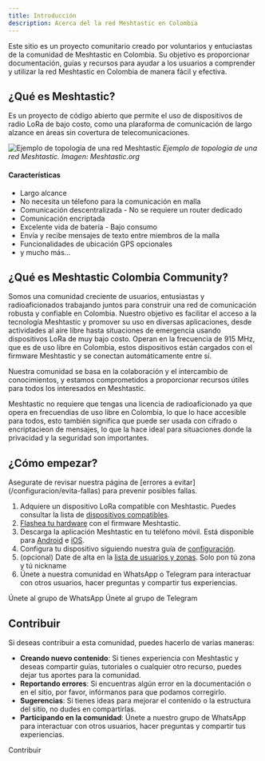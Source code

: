 ```yaml
---
title: Introducción
description: Acerca del la red Meshtastic en Colombia
---
```



Este sitio es un proyecto comunitario creado por voluntarios y entuciastas de la comunidad de Meshtastic en Colombia. Su objetivo es proporcionar documentación, guías y recursos para ayudar a los usuarios a comprender y utilizar la red Meshtastic en Colombia de manera fácil y efectiva.

## ¿Qué es Meshtastic?

Es un proyecto de código abierto que permite el uso de dispositivos de radio LoRa de bajo costo, como una plaraforma de comunicación de largo alzance en áreas sin covertura de telecomunicaciones.

![Ejemplo de topología de una red Meshtastic](../../../assets/images/lora-topology.webp)
_Ejemplo de topología de una red Meshtastic. Imagen: Meshtastic.org_

#### Características

- Largo alcance
- No necesita un télefono para la comunicación en malla
- Comunicación descentralizada - No se requiere un router dedicado
- Comunicación encriptada
- Excelente vida de batería - Bajo consumo
- Envía y recibe mensajes de texto entre miembros de la malla
- Funcionalidades de ubicación GPS opcionales
- y mucho más...

## ¿Qué es Meshtastic Colombia Community?

Somos una comunidad creciente de usuarios, entusiastas y radioaficionados trabajando juntos para construir una red de comunicación robusta y confiable en Colombia. Nuestro objetivo es facilitar el acceso a la tecnología Meshtastic y promover su uso en diversas aplicaciones, desde actividades al aire libre hasta situaciones de emergencia usando dispositivos LoRa de muy bajo costo. Operan en la frecuencia de 915 MHz, que es de uso libre en Colombia, estos dispositivos están cargados con el firmware Meshtastic y se conectan automáticamente entre sí.

Nuestra comunidad se basa en la colaboración y el intercambio de conocimientos, y estamos comprometidos a proporcionar recursos útiles para todos los interesados en Meshtastic.

Meshtastic no requiere que tengas una licencia de radioaficionado ya que opera en frecuendias de uso libre en Colombia, lo que lo hace accesible para todos, esto también significa que puede ser usada con cifrado o encriptacieon de mensajes, lo que la hace ideal para situaciones donde la privacidad y la seguridad son importantes.

## ¿Cómo empezar?

<Aside title="En construcción..." type="caution">Asegurate de revisar nuestra página de [errores a evitar](/configuracion/evita-fallas) para prevenir posibles fallas.</Aside>

1. Adquiere un dispositivo LoRa compatible con Meshtastic. Puedes consultar la lista de [dispositivos compatibles](https://meshtastic.org/docs/hardware/devices/).
2. [Flashea tu hardware](https://flasher.meshtastic.org/) con el firmware Meshtastic.
3. Descarga la aplicación Meshtastic en tu teléfono móvil. Está disponible para [Android](https://play.google.com/store/apps/details?id=com.geeksville.mesh) e [iOS](https://apps.apple.com/us/app/meshtastic/id1586432531).
4. Configura tu dispositivo siguiendo nuestra guía de [configuración](/configuracion/configuracion-nodos/).
5. (opcional) Date de alta en la [lista de usuarios y zonas](https://docutopia.sustrato.red/MeshtasticCO:PersonaUbicaciones). Solo pon tú zona y tú nickname
6. Únete a nuestra comunidad en WhatsApp o Telegram para interactuar con otros usuarios, hacer preguntas y compartir tus experiencias.

<LinkButton href="https://chat.whatsapp.com/Bkw5MiV8RqVL6GRutNyZNS?mode=ac_c">
  Únete al grupo de WhatsApp
</LinkButton>


<LinkButton href="https://t.me/meshtasticco">
  Únete al grupo de Telegram
</LinkButton>


## Contribuir

Si deseas contribuir a esta comunidad, puedes hacerlo de varias maneras:

- **Creando nuevo contenido**: Si tienes experiencia con Meshtastic y deseas compartir guías, tutoriales o cualquier otro recurso, puedes dejar tus aportes para la comunidad.
- **Reportando errores**: Si encuentras algún error en la documentación o en el sitio, por favor, infórmanos para que podamos corregirlo.
- **Sugerencias**: Si tienes ideas para mejorar el contenido o la estructura del sitio, no dudes en compartirlas.
- **Participando en la comunidad**: Únete a nuestro grupo de WhatsApp para interactuar con otros usuarios, hacer preguntas y compartir tus experiencias.

<LinkButton href="/comunidad/contribuir/">
  Contribuir
</LinkButton>
